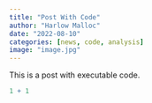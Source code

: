```yaml
---
title: "Post With Code"
author: "Harlow Malloc"
date: "2022-08-10"
categories: [news, code, analysis]
image: "image.jpg"
---
```


This is a post with executable code.

```r
1 + 1
```
